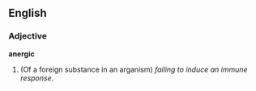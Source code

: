 ==English==

===Adjective===
'''anergic'''

# (Of a foreign substance in an arganism) ''failing to induce an immune response''.